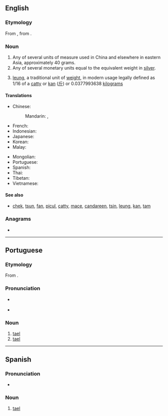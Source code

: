 {{also|tæl}}
==English==
{{wikipedia}}

===Etymology===
From {{etyl|pt|en}} {{m|pt|tael}}, from {{etyl|ms|en}} {{m|ms|tahil}}.

===Noun===
{{en-noun}}
# Any of several units of measure used in China and elsewhere in eastern Asia, approximately 40 grams.
# Any of several monetary units equal to the equivalent weight in [[silver]].
# {{lb|en|Hong Kong}} [[leung]], a traditional unit of [[weight]], in modern usage legally defined as 1/16 of a [[catty]] or [[kan]] ([[斤]]) or 0.0377993638 [[kilogram]]s

====Translations====
{{trans-top|any of various related East Asian units of weight}}
* Chinese:
*: Mandarin: {{t+|cmn|兩}}, {{t+|cmn|两|tr=liǎng}}
* French: {{t+|fr|tael|m}}
* Indonesian: {{t+|id|tahil}}
* Japanese: {{t+|ja|両|tr=ryō}}
* Korean: {{t|ko|냥}}
* Malay: {{t+|ms|tahil}}
{{trans-mid}}
* Mongolian: {{t+|mn|лан}}
* Portuguese: {{t|pt|tael|m}}
* Spanish: {{t|es|tael|m}}
* Thai: {{t+|th|ตำลึง}}
* Tibetan: {{t|bo|སྲང}}
* Vietnamese: {{t+|vi|lạng}}
{{trans-bottom}}

====See also====
* {{sense|Hong Kong units}} [[chek]], [[tsun]], [[fan]], [[picul]], [[catty]], [[mace]], [[candareen]], [[tsin]], [[leung]], [[kan]], [[tam]]

===Anagrams===
* {{anagrams|en|a=aelt|EATL|ETLA|Elta|LATE|TEAL|TEAl|Teal|et al|et al.|late|leat|tale|teal|tela}}

----

==Portuguese==

===Etymology===
From {{etyl|ms|pt}} {{m|ms|tahil}}.

===Pronunciation===
* {{a|Portugal}} {{IPA|pt|/tɐ.ˈɛɫ/}}
* {{a|Brazil}} {{IPA|pt|/ta.ˈɛw/}}

===Noun===
{{pt-noun|m|taéis}}

# [[#English|tael]] {{gloss|any of several eastern Asian units of measure}}
# [[#English|tael]] {{gloss|any of several eastern Asian monetary units}}

{{topics|pt|Currency|Units of measure}}

----

==Spanish==

===Pronunciation===
* {{es-IPA}}

===Noun===
{{es-noun|m}}

# [[#English|tael]]